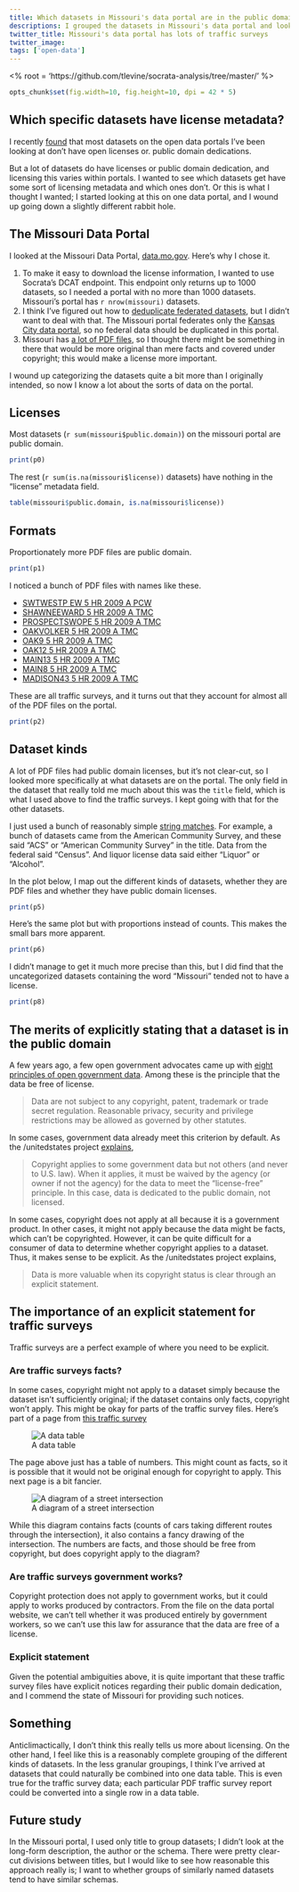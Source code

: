 ```yaml
---
title: Which datasets in Missouri's data portal are in the public domain?
descriptions: I grouped the datasets in Missouri's data portal and looked at licensing by dataset group.
twitter_title: Missouri's data portal has lots of traffic surveys
twitter_image:
tags: ['open-data']
---
```

<% root = 'https://github.com/tlevine/socrata-analysis/tree/master/' %>
```r
opts_chunk$set(fig.width=10, fig.height=10, dpi = 42 * 5)
```

## Which specific datasets have license metadata?
I recently [found](/!/open-data-licensing) that most datasets on the
open data portals I've been looking at don't have open licenses or.
public domain dedications.

But a lot of datasets do have licenses or public domain dedication, and
licensing this varies within portals. I wanted to see which datasets get
have some sort of licensing metadata and which ones
don't.
Or this is what I thought I wanted;
I started looking at this on one data portal, and I
wound up going down a slightly different rabbit hole.

## The Missouri Data Portal
I looked at the Missouri Data Portal,
[data.mo.gov](https://data.mo.gov). Here's why I chose it.

1. To make it easy to download the license information, I wanted to use
    Socrata's DCAT endpoint. This endpoint only returns up to 1000
    datasets, so I needed a portal with no more than 1000 datasets.
    Missouri's portal has `r nrow(missouri)` datasets.
2. I think I've figured out how to
    [deduplicate federated datasets](/!/socrata-deduplicate),
    but I didn't want to deal with that.
    The Missouri portal federates only the
    [Kansas City data portal](https://data.kcmo.org),
    so no federal data should be duplicated in this portal.
3. Missouri has [a lot of PDF files](/!/socrata-formats),
    so I thought there might be something in there that would be more
    original than mere facts and covered under copyright; this would
    make a license more important.

I wound up categorizing the datasets quite a bit more than I originally
intended, so now I know a lot about the sorts of data on the portal.

## Licenses
Most datasets (`r sum(missouri$public.domain)`) on the missouri portal are public domain.

```r
print(p0)
```

The rest (`r sum(is.na(missouri$license))` datasets) have nothing in the "license" metadata field.

```r
table(missouri$public.domain, is.na(missouri$license))
```

## Formats
Proportionately more PDF files are public domain.

```r
print(p1)
```

I noticed a bunch of PDF files with names like these.

* [  SWTWESTP EW 5 HR 2009 A PCW](https://data.mo.gov/d/nfur-xwk2)
* [  SHAWNEEWARD 5 HR 2009 A TMC](https://data.mo.gov/d/5zv3-u47y)
* [PROSPECTSWOPE 5 HR 2009 A TMC](https://data.mo.gov/d/i2ip-cykb)
* [    OAKVOLKER 5 HR 2009 A TMC](https://data.mo.gov/d/6gz3-267n)
* [         OAK9 5 HR 2009 A TMC](https://data.mo.gov/d/yjr5-e96s)
* [        OAK12 5 HR 2009 A TMC](https://data.mo.gov/d/sqpd-738e)
* [       MAIN13 5 HR 2009 A TMC](https://data.mo.gov/d/9ddu-xy68)
* [        MAIN8 5 HR 2009 A TMC](https://data.mo.gov/d/eyii-3nuq)
* [    MADISON43 5 HR 2009 A TMC](https://data.mo.gov/d/n2kq-rg69)

These are all traffic surveys, and it turns out that they account for
almost all of the PDF files on the portal.

```r
print(p2)
```

## Dataset kinds
A lot of PDF files had public domain licenses, but it's not clear-cut,
so I looked more specifically at what datasets are on the portal. The only
field in the dataset that really told me much about this was the
`title` field, which is what I used above to find the traffic surveys.
I kept going with that for the other datasets.

I just used a bunch of reasonably simple
[string matches](https://github.com/tlevine/socrata-catalog/blob/master/src/missouri.license.r).
For example, a bunch of datasets came from the American Community Survey,
and these said "ACS" or "American Community Survey" in the title.
Data from the federal said "Census". And liquor license data said either
"Liquor" or "Alcohol".

In the plot below, I map out the different kinds of datasets, whether
they are PDF files and whether they have public domain licenses.

```r
print(p5)
```

Here's the same plot but with proportions instead of counts. This makes
the small bars more apparent.

```r
print(p6)
```

I didn't manage to get it much more precise than this, but I did find that
the uncategorized datasets containing the word "Missouri" tended not to
have a license.

```r
print(p8)
```
## The merits of explicitly stating that a dataset is in the public domain
A few years ago, a few open government advocates came up with
[eight principles of open government data](http://www.opengovdata.org/home/8principles).
Among these is the principle that the data be free of license.

> Data are not subject to any copyright, patent, trademark or trade secret regulation. Reasonable privacy, security and privilege restrictions may be allowed as governed by other statutes.

In some cases, government data already meet this criterion by default.
As the /unitedstates project [explains](http://theunitedstates.io/licensing/),

> Copyright applies to some government data but not others (and never to U.S. law). When it applies, it must be waived by the agency (or owner if not the agency) for the data to meet the "license-free" principle. In this case, data is dedicated to the public domain, not licensed.

In some cases, copyright does not apply at all because it is a government
product. In other cases, it might not apply because the data might be
facts, which can't be copyrighted. However, it can be quite difficult for
a consumer of data to determine whether copyright applies to a dataset.
Thus, it makes sense to be explicit. As the /unitedstates project explains,

> Data is more valuable when its copyright status is clear through an explicit statement.

## The importance of an explicit statement for traffic surveys
Traffic surveys are a perfect example of where you need to be explicit.

### Are traffic surveys facts?
In some cases, copyright might not apply to a dataset simply because the
dataset isn't sufficiently original; if the dataset contains only facts,
copyright won't apply. This might be okay for parts of the traffic survey
files. Here's part of a page from
[this traffic survey](https://data.mo.gov/Traffic/OAKVOLKER-5-HR-2009-A-TMC/6gz3-267n?)

![A data table](OAKVOLKER-5-HR-2009-A-TMC-table.png)

The page above just has a table of numbers. This might count as facts, so
it is possible that it would not be original enough for copyright to apply.
This next page is a bit fancier.

![A diagram of a street intersection](OAKVOLKER-5-HR-2009-A-TMC-diagram.png)

While this diagram contains facts (counts of cars taking different routes
through the intersection), it also contains a fancy drawing of the intersection.
The numbers are facts, and those should be free from copyright, but does
copyright apply to the diagram?

### Are traffic surveys government works?
Copyright protection does not apply to government works, but it could apply
to works produced by contractors. From the file on the data portal website,
we can't tell whether it was produced entirely by government workers, so
we can't use this law for assurance that the data are free of a license.

### Explicit statement
Given the potential ambiguities above, it is quite important that these traffic
survey files have explicit notices regarding their public domain dedication,
and I commend the state of Missouri for providing such notices.

## Something
Anticlimactically, I don't think this really tells us more about licensing.
On the other hand, I feel like this is a reasonably complete grouping of
the different kinds of datasets. In the less granular groupings, I think
I've arrived at datasets that could naturally be combined into one data
table. This is even true for the traffic survey data; each particular PDF
traffic survey report could be converted into a single row in a data table.

## Future study
In the Missouri portal, I used only title to group datasets; I didn't
look at the long-form description, the author or the schema. There were
pretty clear-cut divisions between titles, but I would like to see how
reasonable this approach really is; I want to whether groups of similarly
named datasets tend to have similar schemas.
